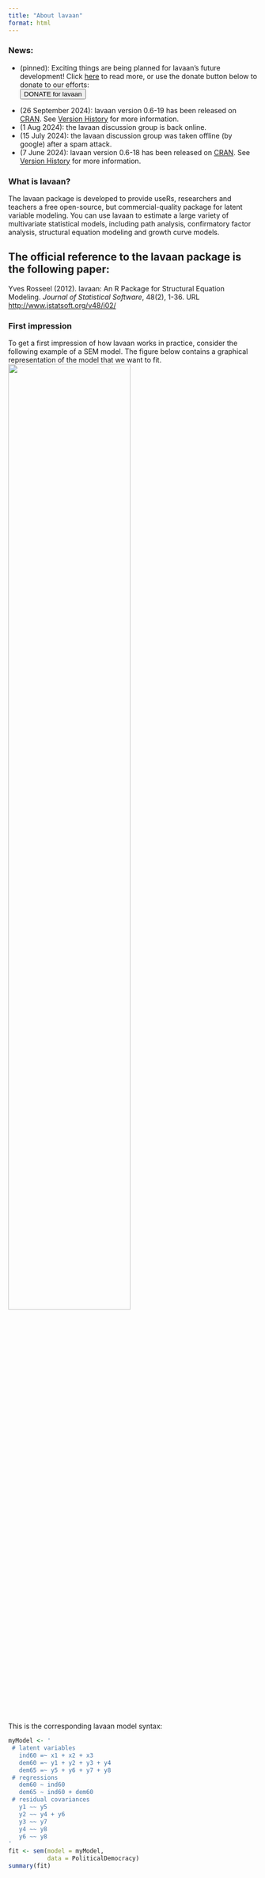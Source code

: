 ```yaml
---
title: "About lavaan"
format: html
---
```


### News:

- (pinned): Exciting things are being planned for lavaan’s future development!
Click [here](https://lavaan.ugent.be/about/donate.html) to read more, or
use the donate button below to donate to our efforts:
<form action="https://actieplatform.ugent.be/en-GB/p/lavaan-project/step-1" method="get" target="_blank"><button class="btn btn-outline-warning" type="submit">DONATE for lavaan</button></form>

- (26 September 2024): lavaan version 0.6-19 has been released on
[CRAN](https://cran.r-project.org/web/packages/lavaan/). See [Version
History](http://lavaan.ugent.be/history/dot6.html) for more information.
- (1 Aug 2024): the lavaan discussion group is back online.
- (15 July 2024): the lavaan discussion group was taken offline (by google) 
after a spam attack.
- (7 June 2024): lavaan version 0.6-18 has been released on
[CRAN](https://cran.r-project.org/web/packages/lavaan/). See [Version
History](http://lavaan.ugent.be/history/dot6.html) for more information.

### What is lavaan?

The lavaan package is developed to provide useRs, researchers and teachers a free open-source, but commercial-quality package for latent variable modeling. You can use lavaan to estimate a large variety of multivariate statistical models, including path analysis, confirmatory factor analysis, structural equation modeling and growth curve models.

::: callout-tip
## The official reference to the lavaan package is the following paper:

Yves Rosseel (2012). lavaan: An R Package for Structural Equation Modeling. *Journal of Statistical Software*, 48(2), 1-36. URL <http://www.jstatsoft.org/v48/i02/>
:::

### First impression

To get a first impression of how lavaan works in practice, consider the following example of a SEM model. The figure below contains a graphical representation of the model that we want to fit.
![](/figures/sem.png){fig-alt="lavaan example" width="70%"}

This is the corresponding lavaan model syntax:
```r
myModel <- ' 
 # latent variables 
   ind60 =~ x1 + x2 + x3 
   dem60 =~ y1 + y2 + y3 + y4 
   dem65 =~ y5 + y6 + y7 + y8 
 # regressions
   dem60 ~ ind60 
   dem65 ~ ind60 + dem60 
 # residual covariances 
   y1 ~~ y5
   y2 ~~ y4 + y6 
   y3 ~~ y7 
   y4 ~~ y8
   y6 ~~ y8
'
fit <- sem(model = myModel, 
           data = PoliticalDemocracy) 
summary(fit)
```
